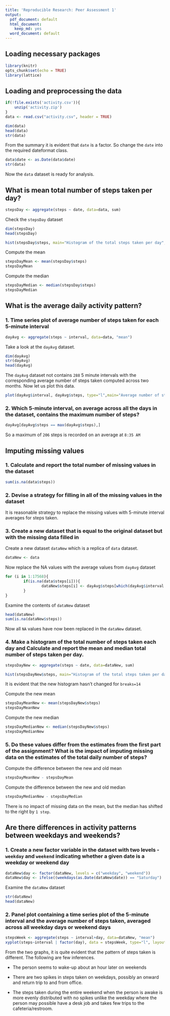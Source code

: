 ```yaml
---
title: 'Reproducible Research: Peer Assessment 1'
output:
  pdf_document: default
  html_document:
    keep_md: yes
  word_document: default
---
```


## Loading necessary packages
```r
library(knitr)
opts_chunk$set(echo = TRUE)
library(lattice)
```

## Loading and preprocessing the data
```r
if(!file.exists('activity.csv')){
    unzip('activity.zip')
}
data <- read.csv("activity.csv", header = TRUE)
```

```r
dim(data)
head(data)
str(data)
```
From the summary it is evident that `date` is a factor. So change the `date` into the required dateformat class.
```r
data$date <- as.Date(data$date)
str(data)
```
Now the `data` dataset is ready for analysis.


## What is mean total number of steps taken per day?

```r
stepsDay <- aggregate(steps ~ date, data=data, sum)
```

Check the `stepsDay` dataset
```r
dim(stepsDay)
head(stepsDay)
```

```r
hist(stepsDay$steps, main="Histogram of the total steps taken per day", xlab='Total steps taken per day', ylab='Frequency', breaks=14)
```


Compute the mean
```r
stepsDayMean <- mean(stepsDay$steps)
stepsDayMean
```

Compute the median
```r
stepsDayMedian <- median(stepsDay$steps)
stepsDayMedian
```

## What is the average daily activity pattern?

### 1. Time series plot of average number of steps taken for each 5-minute interval
```r
dayAvg <- aggregate(steps ~ interval, data=data, "mean")
```

Take a look at the `dayAvg` dataset.
```r
dim(dayAvg)
str(dayAvg)
head(dayAvg)
```

The `dayAvg` dataset not contains `288` 5 minute intervals with the corresponding average number of steps taken computed across two months. Now let us plot this data.
```r
plot(dayAvg$interval, dayAvg$steps, type="l",main="Average number of steps taken for each 5-minute interval", xlab='5 minute interval', ylab='Steps taken (avg)')
```

### 2. Which 5-minute interval, on average across all the days in the dataset, contains the maximum number of steps?
```r
dayAvg[dayAvg$steps == max(dayAvg$steps),]
```
So a maximum of `206` steps is recorded on an average at `8:35 AM`

## Imputing missing values

### 1. Calculate and report the total number of missing values in the dataset
```r
sum(is.na(data$steps))
```

### 2. Devise a strategy for filling in all of the missing values in the dataset
It is reasonable strategy to replace the missing values with 5-minute interval averages for steps taken.

### 3. Create a new dataset that is equal to the original dataset but with the missing data filled in
Create a new dataset `dataNew` which is a replica of `data` dataset.
```r
dataNew <- data
```

Now replace the NA values with the average values from `dayAvg` dataset
```r
for (i in 1:17568){
        if(is.na(data$steps[i])){
                dataNew$steps[i] <- dayAvg$steps[which(dayAvg$interval == dataNew$interval[i])]
        }
}
```

Examine the contents of `dataNew` dataset
```r
head(dataNew)
sum(is.na(dataNew$steps))
```
Now all `NA` values have now been replaced in the `dataNew` dataset.

### 4. Make a histogram of the total number of steps taken each day and Calculate and report the mean and median total number of steps taken per day.
```r
stepsDayNew <- aggregate(steps ~ date, data=dataNew, sum)
```

```r
hist(stepsDayNew$steps, main="Histogram of the total steps taken per day", xlab='Total steps taken per day', ylab='Frequency', breaks=14)
```
It is evident that the new histogram hasn't changed for `breaks=14`

Compute the new mean
```r
stepsDayMeanNew <- mean(stepsDayNew$steps)
stepsDayMeanNew
```

Compute the new median
```r
stepsDayMedianNew <- median(stepsDayNew$steps)
stepsDayMedianNew
```

### 5. Do these values differ from the estimates from the first part of the assignment? What is the impact of imputing missing data on the estimates of the total daily number of steps?

Compute the difference between the new and old mean
```r
stepsDayMeanNew - stepsDayMean
```

Compute the difference between the new and old median
```r
stepsDayMedianNew - stepsDayMedian
```
There is no impact of missing data on the mean, but the median has shifted to the right by `1 step`.

## Are there differences in activity patterns between weekdays and weekends?

### 1. Create a new factor variable in the dataset with two levels - `weekday` and `weekend` indicating whether a given date is a weekday or weekend day

```r
dataNew$day <- factor(dataNew, levels = c("weekday", "weekend"))
dataNew$day <- ifelse((weekdays(as.Date(dataNew$date)) == "Saturday") | (weekdays(as.Date(dataNew$date)) == "Sunday"),"Weekend", "Weekday")
```

Examine the `dataNew` dataset
```r
str(dataNew)
head(dataNew)
```

### 2. Panel plot containing a time series plot of the 5-minute interval and the average number of steps taken, averaged across all weekday days or weekend days

```r
stepsWeek <- aggregate(steps ~ interval+day, data=dataNew, "mean")
xyplot(steps~interval | factor(day), data = stepsWeek, type="l", layout = c(1,2),xlab="Interval",ylab="Number of steps")
```

From the two graphs, it is quite evident that the pattern of steps taken is different. The following are few inferences.

* The person seems to wake-up about an hour later on weekends

* There are two spikes in steps taken on weekdays, possibly an onward and return trip to and from office.

* The steps taken during the entire weekend when the person is awake is more evenly distributed with no spikes unlike the weekday where the person may possible have a desk job and takes few trips to the cafeteria/restroom.